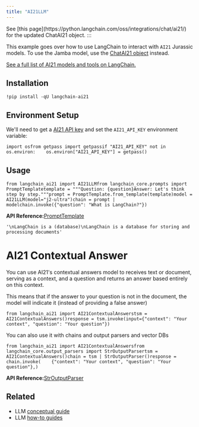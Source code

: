 ```yaml
---
title: "AI21LLM"
---
```


<Warning>
  See [this page](https://python.langchain.com/oss/integrations/chat/ai21/) for the updated ChatAI21 object. :::

  This example goes over how to use LangChain to interact with `AI21` Jurassic models. To use the Jamba model, use the [ChatAI21 object](https://python.langchain.com/oss/integrations/chat/ai21/) instead.

  [See a full list of AI21 models and tools on LangChain.](https://pypi.org/project/langchain-ai21/)

  ## Installation[​](#installation "Direct link to Installation")

  ```
  !pip install -qU langchain-ai21
  ```

  ## Environment Setup[​](#environment-setup "Direct link to Environment Setup")

  We'll need to get a [AI21 API key](https://docs.ai21.com/) and set the `AI21_API_KEY` environment variable:

  ```
  import osfrom getpass import getpassif "AI21_API_KEY" not in os.environ:    os.environ["AI21_API_KEY"] = getpass()
  ```

  ## Usage[​](#usage "Direct link to Usage")

  ```
  from langchain_ai21 import AI21LLMfrom langchain_core.prompts import PromptTemplatetemplate = """Question: {question}Answer: Let's think step by step."""prompt = PromptTemplate.from_template(template)model = AI21LLM(model="j2-ultra")chain = prompt | modelchain.invoke({"question": "What is LangChain?"})
  ```

  **API Reference:**[PromptTemplate](https://python.langchain.com/api_reference/core/prompts/langchain_core.prompts.prompt.PromptTemplate.html)

  ```
  '\nLangChain is a (database)\nLangChain is a database for storing and processing documents'
  ```

  # AI21 Contextual Answer

  You can use AI21's contextual answers model to receives text or document, serving as a context, and a question and returns an answer based entirely on this context.

  This means that if the answer to your question is not in the document, the model will indicate it (instead of providing a false answer)

  ```
  from langchain_ai21 import AI21ContextualAnswerstsm = AI21ContextualAnswers()response = tsm.invoke(input={"context": "Your context", "question": "Your question"})
  ```

  You can also use it with chains and output parsers and vector DBs

  ```
  from langchain_ai21 import AI21ContextualAnswersfrom langchain_core.output_parsers import StrOutputParsertsm = AI21ContextualAnswers()chain = tsm | StrOutputParser()response = chain.invoke(    {"context": "Your context", "question": "Your question"},)
  ```

  **API Reference:**[StrOutputParser](https://python.langchain.com/api_reference/core/output_parsers/langchain_core.output_parsers.string.StrOutputParser.html)

  ## Related[​](#related "Direct link to Related")

  * LLM [conceptual guide](/src/oss/concepts/text_llms)
  * LLM [how-to guides](/src/oss/how_to/#llms)
</Warning>
